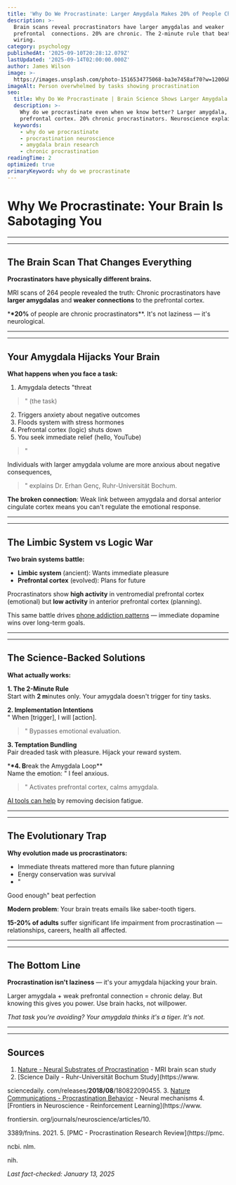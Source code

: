 ```yaml
---
title: 'Why Do We Procrastinate: Larger Amygdala Makes 20% of People Chronic Delayers'
description: >-
  Brain scans reveal procrastinators have larger amygdalas and weaker
  prefrontal  connections. 20% are chronic. The 2-minute rule that beats brain
  wiring.
category: psychology
publishedAt: '2025-09-10T20:28:12.079Z'
lastUpdated: '2025-09-14T02:00:00.000Z'
author: James Wilson
image: >-
  https://images.unsplash.com/photo-1516534775068-ba3e7458af70?w=1200&h=630&fit=crop
imageAlt: Person overwhelmed by tasks showing procrastination
seo:
  title: Why Do We Procrastinate | Brain Science Shows Larger Amygdala 2025
  description: >-
    Why do we procrastinate even when we know better? Larger amygdala, weaker
    prefrontal cortex. 20% chronic procrastinators. Neuroscience explained.
  keywords:
    - why do we procrastinate
    - procrastination neuroscience
    - amygdala brain research
    - chronic procrastination
readingTime: 2
optimized: true
primaryKeyword: why do we procrastinate
---
```


# Why We Procrastinate: Your Brain Is Sabotaging You

---

---

## The Brain Scan That Changes Everything

**Procrastinators have physically different brains.**

MRI scans of 264 people revealed the truth: Chronic procrastinators have **larger amygdalas** and **weaker connections** to the prefrontal cortex.

\***\*20%** of people are chronic procrastinators\*\*. It's not laziness — it's neurological.

---

---

## Your Amygdala Hijacks Your Brain

**What happens when you face a task:**

1. Amygdala detects "threat

> " (the task)

2. Triggers anxiety about negative outcomes
3. Floods system with stress hormones
4. Prefrontal cortex (logic) shuts down
5. You seek immediate relief (hello, YouTube)

> "

Individuals with larger amygdala volume are more anxious about negative consequences,

> " explains Dr. Erhan Genç, Ruhr-Universität Bochum.

**The broken connection**: Weak link between amygdala and dorsal anterior cingulate cortex means you can't regulate the emotional response.

---

---

## The Limbic System vs Logic War

**Two brain systems battle:**

- **Limbic system** (ancient): Wants immediate pleasure
- **Prefrontal cortex** (evolved): Plans for future

Procrastinators show **high activity** in ventromedial prefrontal cortex (emotional) but **low activity** in anterior prefrontal cortex (planning).

This same battle drives [phone addiction patterns](/psychology/digital-detox-improves-mental-health) — immediate dopamine wins over long-term goals.

---

---

## The Science-Backed Solutions

**What actually works:**

**1. The 2-Minute Rule**  
Start with **2 m**inutes only. Your amygdala doesn't trigger for tiny tasks.

**2. Implementation Intentions**  
"
When [trigger], I will [action].

> " Bypasses emotional evaluation.

**3. Temptation Bundling**  
Pair dreaded task with pleasure. Hijack your reward system.

\***\*4. B**reak the Amygdala Loop\*\*  
Name the emotion: "
I feel anxious.

> " Activates prefrontal cortex, calms amygdala.

[AI tools can help](/technology/ai-agents-workplace-productivity-2025) by removing decision fatigue.

---

---

## The Evolutionary Trap

**Why evolution made us procrastinators:**

- Immediate threats mattered more than future planning
- Energy conservation was survival
- "

Good enough" beat perfection

**Modern problem**: Your brain treats emails like saber-tooth tigers.

**15-**20%** of adults** suffer significant life impairment from procrastination — relationships, careers, health all affected.

---

---

## The Bottom Line

**Procrastination isn't laziness** — it's your amygdala hijacking your brain.

Larger amygdala + weak prefrontal connection = chronic delay. But knowing this gives you power. Use brain hacks, not willpower.

_That task you're avoiding? Your amygdala thinks it's a tiger. It's not._

---

---

## Sources

1. [Nature - Neural Substrates of Procrastination](https://www.nature.com/articles/srep33203) - MRI brain scan study
2. [Science Daily - Ruhr-Universität Bochum Study](https://www.

sciencedaily. com/releases/**2018/08**/180822090455. 3. [Nature Communications - Procrastination Behavior](https://www.nature.com/articles/s41467-022-33119-w) - Neural mechanisms 4. [Frontiers in Neuroscience - Reinforcement Learning](https://www.

frontiersin. org/journals/neuroscience/articles/10.

3389/fnins. 2021. 5. [PMC - Procrastination Research Review](https://pmc.

ncbi. nlm.

nih.

_Last fact-checked: January 13, 2025_
